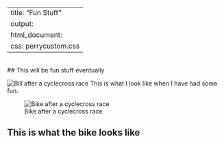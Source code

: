 
---
title: "Fun Stuff"
output:
  html_document:
    css: perrycustom.css
---
<br>
## This will be fun stuff eventually

![Bill after a cyclecross race](images/wlp_postrace.jpg)
This is what I look like when I have had some fun.

![Bike after a cyclecross race](images/wlbike.jpg)

## This is what the bike looks like

<!-- Global Site Tag (gtag.js) - Google Analytics -->
<script async src="https://www.googletagmanager.com/gtag/js?id=UA-88373117-3"></script>
<script>
  window.dataLayer = window.dataLayer || [];
  function gtag(){dataLayer.push(arguments)};
  gtag('js', new Date());

  gtag('config', 'UA-88373117-3');
</script>


